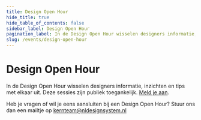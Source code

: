 ```yaml
---
title: Design Open Hour
hide_title: true
hide_table_of_contents: false
sidebar_label: Design Open Hour
pagination_label: In de Design Open Hour wisselen designers informatie, inzichten en tips met elkaar uit.
slug: /events/design-open-hour
---
```


# Design Open Hour

In de Design Open Hour wisselen designers informatie, inzichten en tips met elkaar uit. Deze sessies zijn publiek toegankelijk. [Meld je aan](/events/design-open-hour/aanmelden).

Heb je vragen of wil je eens aansluiten bij een Design Open Hour? Stuur ons dan een mailtje op <a href="mailto:kernteam@nldesignsystem.nl">kernteam@nldesignsystem.nl</a>

